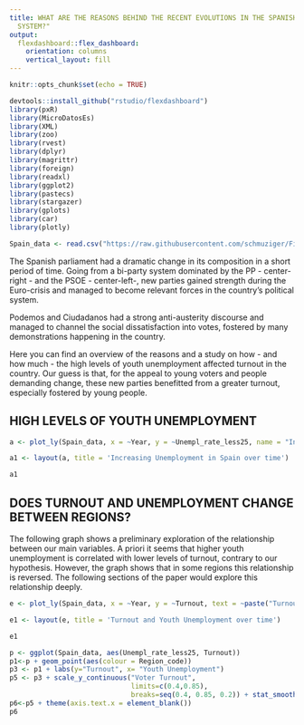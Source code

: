 ```yaml
---
title: WHAT ARE THE REASONS BEHIND THE RECENT EVOLUTIONS IN THE SPANISH POLITICAL
  SYSTEM?"
output: 
  flexdashboard::flex_dashboard:
    orientation: columns
    vertical_layout: fill
---
```


```r
knitr::opts_chunk$set(echo = TRUE)
```

```r
devtools::install_github("rstudio/flexdashboard")
library(pxR)
library(MicroDatosEs)
library(XML)
library(zoo)
library(rvest)
library(dplyr)
library(magrittr)
library(foreign)
library(readxl)
library(ggplot2)
library(pastecs)
library(stargazer)
library(gplots)
library(car)
library(plotly)
```

```r
Spain_data <- read.csv("https://raw.githubusercontent.com/schmuziger/Final-Data-Project/master/spain_data.csv")
```

The Spanish parliament had a dramatic  change in its composition in a short period of time. Going from a bi-party system dominated by the PP - center-right - and the PSOE - center-left-, new parties gained strength during the Euro-crisis and managed to become relevant forces in the country's political system. 

Podemos and Ciudadanos had a strong anti-austerity discourse and managed to channel the social dissatisfaction into votes, fostered by many demonstrations happening in the country.

Here you can find an overview of the reasons and a study on how - and how much - the high levels of youth unemployment affected turnout in the country. Our guess is that, for the appeal to young voters and people demanding change, these new parties benefitted from a greater turnout, especially fostered by young people.

HIGH LEVELS OF YOUTH UNEMPLOYMENT {data-width=650}
-----------------------------------------------------------------------

```r
a <- plot_ly(Spain_data, x = ~Year, y = ~Unempl_rate_less25, name = "Increasing Unemployment in Spain over time")

a1 <- layout(a, title = 'Increasing Unemployment in Spain over time')

a1
```

DOES TURNOUT AND UNEMPLOYMENT CHANGE BETWEEN REGIONS? {data-width=350}
-----------------------------------------------------------------------

The following graph shows a preliminary exploration of the relationship between our main variables. A priori it seems that higher youth unemployment is correlated with lower levels of turnout, contrary to our hypothesis. However, the graph shows that in some regions this relationship is reversed. The following sections of the paper would explore this relationship deeply.

```r
e <- plot_ly(Spain_data, x = ~Year, y = ~Turnout, text = ~paste("Turnout: ", Turnout), mode = "markers", color = ~Unempl_rate_less25, size = ~Unempl_rate_less25, opacity = ~Unempl_rate_less25)

e1 <- layout(e, title = 'Turnout and Youth Unemployment over time')

e1
```

```r
p <- ggplot(Spain_data, aes(Unempl_rate_less25, Turnout))
p1<-p + geom_point(aes(colour = Region_code)) 
p3 <- p1 + labs(y="Turnout", x= "Youth Unemployment")
p5 <- p3 + scale_y_continuous("Voter Turnout",
                              limits=c(0.4,0.85),
                              breaks=seq(0.4, 0.85, 0.2)) + stat_smooth(method = 'lm', aes(colour = Region_code), se = FALSE)
p6<-p5 + theme(axis.text.x = element_blank())
p6
```
